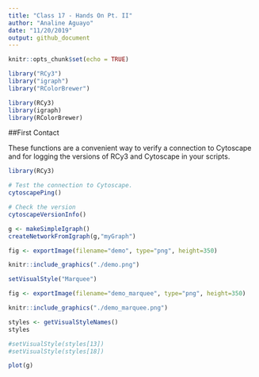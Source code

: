 ```yaml
---
title: "Class 17 - Hands On Pt. II"
author: "Analine Aguayo"
date: "11/20/2019"
output: github_document
---
```


```r
knitr::opts_chunk$set(echo = TRUE)
```

```r
library("RCy3")
library("igraph")
library("RColorBrewer")
```

```r
library(RCy3)
library(igraph)
library(RColorBrewer)

```
##First Contact

These functions are a convenient way to verify a connection to Cytoscape and for logging the versions of RCy3 and Cytoscape in your scripts.
```r
library(RCy3)

# Test the connection to Cytoscape.
cytoscapePing()
```

```r
# Check the version
cytoscapeVersionInfo()

```

```r
g <- makeSimpleIgraph()
createNetworkFromIgraph(g,"myGraph")

```

```r
fig <- exportImage(filename="demo", type="png", height=350)
```
```r
knitr::include_graphics("./demo.png")

```

```r
setVisualStyle("Marquee")
```

```r
fig <- exportImage(filename="demo_marquee", type="png", height=350)

knitr::include_graphics("./demo_marquee.png")
```

```r
styles <- getVisualStyleNames()
styles
```

```r
#setVisualStyle(styles[13])
#setVisualStyle(styles[18])
```

```r
plot(g)
```

